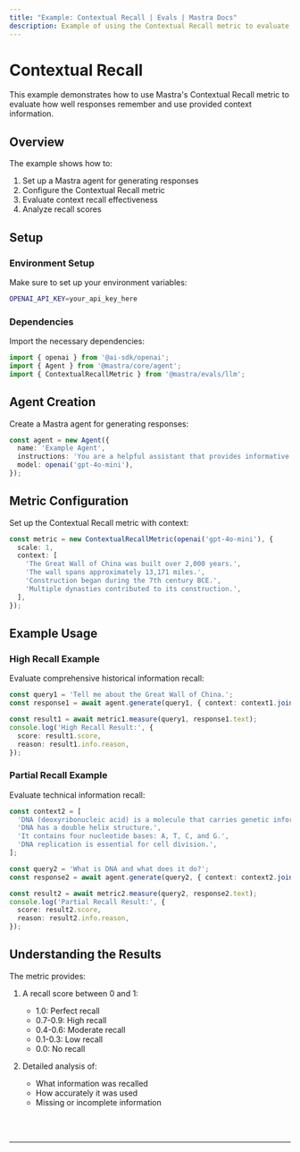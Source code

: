 ```yaml
---
title: "Example: Contextual Recall | Evals | Mastra Docs"
description: Example of using the Contextual Recall metric to evaluate how well responses recall provided context.
---
```



# Contextual Recall

This example demonstrates how to use Mastra's Contextual Recall metric to evaluate how well responses remember and use provided context information.

## Overview

The example shows how to:

1. Set up a Mastra agent for generating responses
2. Configure the Contextual Recall metric
3. Evaluate context recall effectiveness
4. Analyze recall scores

## Setup

### Environment Setup

Make sure to set up your environment variables:

```bash filename=".env"
OPENAI_API_KEY=your_api_key_here
```

### Dependencies

Import the necessary dependencies:

```typescript copy showLineNumbers filename="src/index.ts"
import { openai } from '@ai-sdk/openai';
import { Agent } from '@mastra/core/agent';
import { ContextualRecallMetric } from '@mastra/evals/llm';
```

## Agent Creation

Create a Mastra agent for generating responses:

```typescript copy showLineNumbers{7} filename="src/index.ts"
const agent = new Agent({
  name: 'Example Agent',
  instructions: 'You are a helpful assistant that provides informative answers.',
  model: openai('gpt-4o-mini'),
});
```

## Metric Configuration

Set up the Contextual Recall metric with context:

```typescript copy showLineNumbers{7} filename="src/index.ts"
const metric = new ContextualRecallMetric(openai('gpt-4o-mini'), {
  scale: 1,
  context: [
    'The Great Wall of China was built over 2,000 years.',
    'The wall spans approximately 13,171 miles.',
    'Construction began during the 7th century BCE.',
    'Multiple dynasties contributed to its construction.',
  ],
});
```

## Example Usage

### High Recall Example

Evaluate comprehensive historical information recall:

```typescript copy showLineNumbers filename="src/index.ts"
const query1 = 'Tell me about the Great Wall of China.';
const response1 = await agent.generate(query1, { context: context1.join(' ') });

const result1 = await metric1.measure(query1, response1.text);
console.log('High Recall Result:', {
  score: result1.score,
  reason: result1.info.reason,
});
```

### Partial Recall Example

Evaluate technical information recall:

```typescript copy showLineNumbers filename="src/index.ts"
const context2 = [
  'DNA (deoxyribonucleic acid) is a molecule that carries genetic information.',
  'DNA has a double helix structure.',
  'It contains four nucleotide bases: A, T, C, and G.',
  'DNA replication is essential for cell division.',
];

const query2 = 'What is DNA and what does it do?';
const response2 = await agent.generate(query2, { context: context2.join(' ') });

const result2 = await metric2.measure(query2, response2.text);
console.log('Partial Recall Result:', {
  score: result2.score,
  reason: result2.info.reason,
});
```

## Understanding the Results

The metric provides:

1. A recall score between 0 and 1:
   - 1.0: Perfect recall
   - 0.7-0.9: High recall
   - 0.4-0.6: Moderate recall
   - 0.1-0.3: Low recall
   - 0.0: No recall

2. Detailed analysis of:
   - What information was recalled
   - How accurately it was used
   - Missing or incomplete information

<br />
<br />
<hr className="dark:border-[#404040] border-gray-300" />
<br />
<br />
<GithubLink
  link={
    "https://github.com/mastra-ai/mastra/blob/main/examples/basics/evals/contextual-recall"
  }
/>
